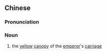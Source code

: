 {{also|黄盖}}
==Chinese==
{{zh-forms|s=黄盖}}

===Pronunciation===
{{zh-pron
|m=huánggài
|c=wong4 goi3
|cat=n
}}

===Noun===
{{zh-noun}}

# {{lb|zh|archaic}} the [[yellow]] [[canopy]] of the [[emperor]]'s [[carriage]]